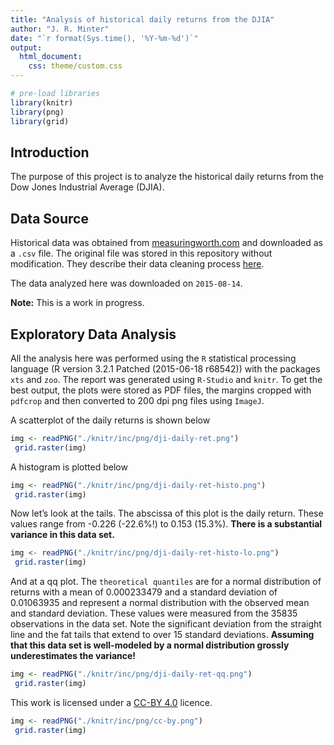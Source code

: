 ```yaml
---
title: "Analysis of historical daily returns from the DJIA"
author: "J. R. Minter"
date: "`r format(Sys.time(), '%Y-%m-%d')`"
output:
  html_document:
    css: theme/custom.css
---
```

```r
# pre-load libraries
library(knitr)
library(png)
library(grid)
```

## Introduction

The purpose of this project is to analyze the historical daily
returns from the Dow Jones Industrial Average (DJIA).

## Data Source

Historical data was obtained from
[measuringworth.com](http://measuringworth.com/DJA/) and 
downloaded as a `.csv` file. The original file was stored in 
this repository without modification.
They describe their data cleaning process
[here](http://measuringworth.com/DJA/DowSource.htm).

The data analyzed here was downloaded on `2015-08-14`.

**Note:** This is a work in progress.

## Exploratory Data Analysis

All the analysis here was performed using the `R` statistical processing language (R version 3.2.1 Patched (2015-06-18 r68542)) with the packages `xts` and `zoo`. The report was generated using `R-Studio` and `knitr`. To get the best output, the plots were stored as PDF files, the margins cropped with `pdfcrop` and then converted to 200 dpi png files using `ImageJ`.

A scatterplot of the daily returns is shown below

```r
img <- readPNG("./knitr/inc/png/dji-daily-ret.png")
 grid.raster(img)
```

A histogram is plotted below


```r
img <- readPNG("./knitr/inc/png/dji-daily-ret-histo.png")
 grid.raster(img)
```

Now let's look at the tails. The abscissa of this plot is the daily return. These values range from -0.226 (-22.6%!) to 0.153 (15.3%). **There is a substantial variance in this data set.**

```r
img <- readPNG("./knitr/inc/png/dji-daily-ret-histo-lo.png")
 grid.raster(img)
```

And at a qq plot. The `theoretical quantiles` are for a normal distribution of returns with a mean of 0.000233479 and a standard deviation of 0.01063935 and represent a normal distribution with the observed mean and standard deviation. These values were measured from the 35835 observations in the data set. Note the significant deviation from the straight line and the fat tails that extend to over 15 standard deviations. **Assuming that this data set is well-modeled by a normal distribution grossly underestimates the variance!**

```r
img <- readPNG("./knitr/inc/png/dji-daily-ret-qq.png")
 grid.raster(img)
```

This work is licensed under a  [CC-BY 4.0](http://creativecommons.org/licenses/by/4.0/) licence.
```r
img <- readPNG("./knitr/inc/png/cc-by.png")
 grid.raster(img)
```
